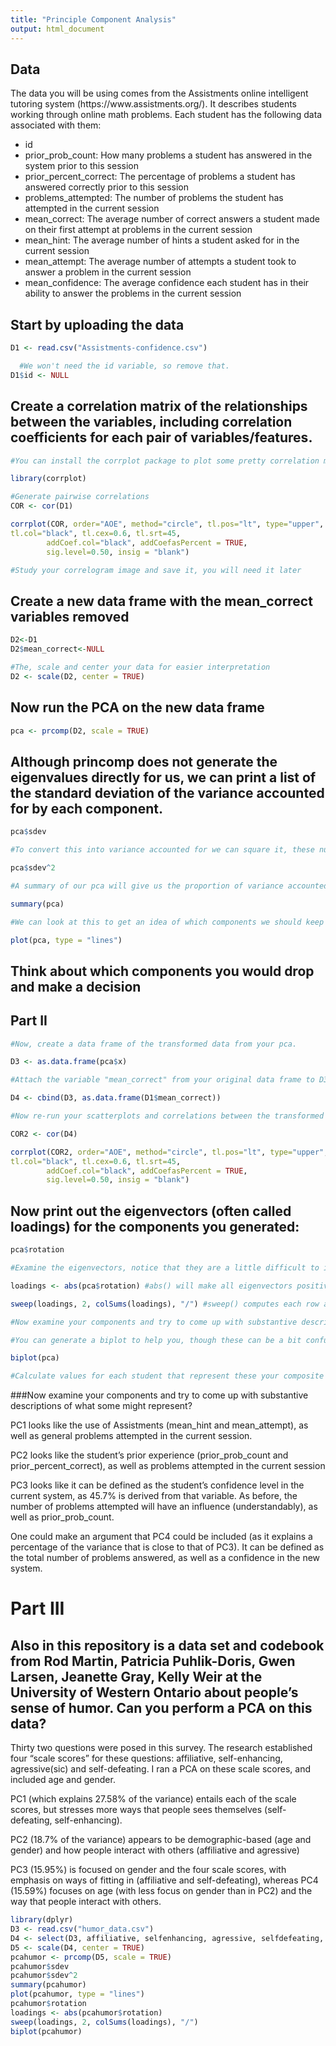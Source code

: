 ```yaml
---
title: "Principle Component Analysis"
output: html_document
---
```

## Data
The data you will be using comes from the Assistments online intelligent tutoring system (https://www.assistments.org/). It describes students working through online math problems. Each student has the following data associated with them:

- id
- prior_prob_count: How many problems a student has answered in the system prior to this session
- prior_percent_correct: The percentage of problems a student has answered correctly prior to this session
- problems_attempted: The number of problems the student has attempted in the current session
- mean_correct: The average number of correct answers a student made on their first attempt at problems in the current session
- mean_hint: The average number of hints a student asked for in the current session
- mean_attempt: The average number of attempts a student took to answer a problem in the current session
- mean_confidence: The average confidence each student has in their ability to answer the problems in the current session

## Start by uploading the data
```r
D1 <- read.csv("Assistments-confidence.csv")

  #We won't need the id variable, so remove that.
D1$id <- NULL

```

## Create a correlation matrix of the relationships between the variables, including correlation coefficients for each pair of variables/features.

```r
#You can install the corrplot package to plot some pretty correlation matrices (sometimes called correlograms)

library(corrplot)

#Generate pairwise correlations
COR <- cor(D1)

corrplot(COR, order="AOE", method="circle", tl.pos="lt", type="upper",        
tl.col="black", tl.cex=0.6, tl.srt=45, 
        addCoef.col="black", addCoefasPercent = TRUE,
        sig.level=0.50, insig = "blank")

#Study your correlogram image and save it, you will need it later
```

## Create a new data frame with the mean_correct variables removed

```r
D2<-D1
D2$mean_correct<-NULL

#The, scale and center your data for easier interpretation
D2 <- scale(D2, center = TRUE)
```

## Now run the PCA on the new data frame

```r
pca <- prcomp(D2, scale = TRUE)
```

## Although princomp does not generate the eigenvalues directly for us, we can print a list of the standard deviation of the variance accounted for by each component.

```r
pca$sdev

#To convert this into variance accounted for we can square it, these numbers are proportional to the eigenvalue

pca$sdev^2

#A summary of our pca will give us the proportion of variance accounted for by each component

summary(pca)

#We can look at this to get an idea of which components we should keep and which we should drop

plot(pca, type = "lines")
```

## Think about which components you would drop and make a decision

## Part II

```r
#Now, create a data frame of the transformed data from your pca.

D3 <- as.data.frame(pca$x)

#Attach the variable "mean_correct" from your original data frame to D3.

D4 <- cbind(D3, as.data.frame(D1$mean_correct))

#Now re-run your scatterplots and correlations between the transformed data and mean_correct. If you had dropped some components would you have lost important infomation about mean_correct?

COR2 <- cor(D4)

corrplot(COR2, order="AOE", method="circle", tl.pos="lt", type="upper",        
tl.col="black", tl.cex=0.6, tl.srt=45, 
        addCoef.col="black", addCoefasPercent = TRUE,
        sig.level=0.50, insig = "blank")
```
## Now print out the eigenvectors (often called loadings) for the components you generated:

```r
pca$rotation

#Examine the eigenvectors, notice that they are a little difficult to interpret. It is much easier to make sense of them if we make them proportional within each component

loadings <- abs(pca$rotation) #abs() will make all eigenvectors positive

sweep(loadings, 2, colSums(loadings), "/") #sweep() computes each row as a proportion of the column. (There must be a way to do this with dplyr()?)

#Now examine your components and try to come up with substantive descriptions of what some might represent?

#You can generate a biplot to help you, though these can be a bit confusing. They plot the transformed data by the first two components. Therefore, the axes represent the direction of maximum variance. Then mapped onto this point cloud are the original directions of the variables, depicted as red arrows. It is supposed to provide a visualization of which variables "go together". Variables that possibly represent the same underlying construct point in the same direction.  

biplot(pca)

#Calculate values for each student that represent these your composite variables and then create a new correlogram showing their relationship to mean_correct.

```
###Now examine your components and try to come up with substantive descriptions of what some might represent?

PC1 looks like the use of Assistments (mean_hint and mean_attempt), as well as general problems attempted in the current session.

PC2 looks like the student's prior experience (prior_prob_count and prior_percent_correct), as well as problems attempted in the current session

PC3 looks like it can be defined as the student's confidence level in the current system, as 45.7% is derived from that variable.  As before, the number of problems attempted will have an influence (understandably), as well as prior_prob_count.

One could make an argument that PC4 could be included (as it explains a percentage of the variance that is close to that of PC3). It can be defined as the total number of problems answered, as well as a confidence in the new system.

# Part III  
## Also in this repository is a data set and codebook from Rod Martin, Patricia Puhlik-Doris, Gwen Larsen, Jeanette Gray, Kelly Weir at the University of Western Ontario about people's sense of humor. Can you perform a PCA on this data?

Thirty two questions were posed in this survey.  The research established four "scale scores" for these questions: affiliative, self-enhancing, agressive(sic) and self-defeating.  I ran a PCA on these scale scores, and included age and gender.  

PC1 (which explains 27.58% of the variance) entails each of the scale scores, but stresses more ways that people sees themselves (self-defeating, self-enhancing).

PC2 (18.7% of the variance) appears to be demographic-based (age and gender) and how people interact with others (affiliative and agressive)

PC3 (15.95%) is focused on gender and the four scale scores, with emphasis on ways of fitting in (affiliative and self-defeating), whereas PC4 (15.59%) focuses on age (with less focus on gender than in PC2) and the way that people interact with others.

```r
library(dplyr)
D3 <- read.csv("humor_data.csv")
D4 <- select(D3, affiliative, selfenhancing, agressive, selfdefeating, age, gender)
D5 <- scale(D4, center = TRUE)
pcahumor <- prcomp(D5, scale = TRUE)
pcahumor$sdev
pcahumor$sdev^2
summary(pcahumor)
plot(pcahumor, type = "lines")
pcahumor$rotation
loadings <- abs(pcahumor$rotation) 
sweep(loadings, 2, colSums(loadings), "/") 
biplot(pcahumor)
```

